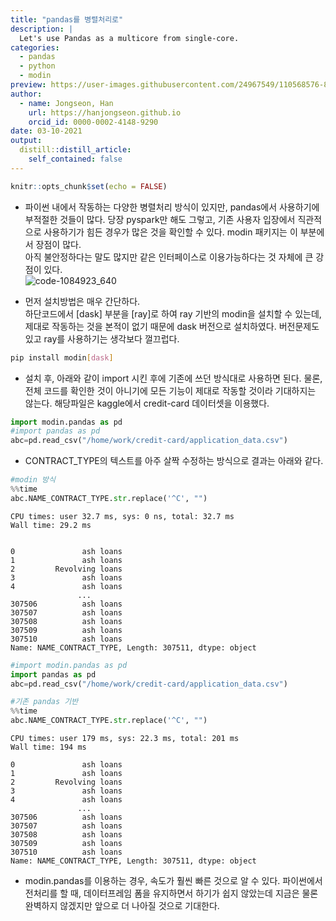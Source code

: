 ```yaml
---
title: "pandas를 병렬처리로"
description: |
  Let's use Pandas as a multicore from single-core.
categories:
  - pandas
  - python
  - modin
preview: https://user-images.githubusercontent.com/24967549/110568576-8caa9880-8196-11eb-9dab-4c4c09c3d5dd.png
author:
  - name: Jongseon, Han
    url: https://hanjongseon.github.io
    orcid_id: 0000-0002-4148-9290
date: 03-10-2021
output:
  distill::distill_article:
    self_contained: false
---
```



```r
knitr::opts_chunk$set(echo = FALSE)
```

- 파이썬 내에서 작동하는 다양한 병렬처리 방식이 있지만, pandas에서 사용하기에 부적절한 것들이 많다. 당장 pyspark만 해도 그렇고, 기존 사용자 입장에서 직관적으로 사용하기가 힘든 경우가 많은 것을 확인할 수 있다. modin 패키지는 이 부분에서 장점이 많다.<br/>
아직 불안정하다는 말도 많지만 같은 인터페이스로 이용가능하다는 것 자체에 큰 강점이 있다. <br/>
![code-1084923_640](https://user-images.githubusercontent.com/24967549/110568576-8caa9880-8196-11eb-9dab-4c4c09c3d5dd.png)

- 먼저 설치방법은 매우 간단하다.<br/>
하단코드에서 [dask] 부분을 [ray]로 하여 ray 기반의 modin을 설치할 수 있는데, 제대로 작동하는 것을 본적이 없기 때문에 dask 버전으로 설치하였다. 버전문제도 있고 ray를 사용하기는 생각보다 껄끄럽다.

```bash
pip install modin[dask]
```

- 설치 후, 아래와 같이 import 시킨 후에 기존에 쓰던 방식대로 사용하면 된다. 물론, 전체 코드를 확인한 것이 아니기에 모든 기능이 제대로 작동할 것이라 기대하지는 않는다. 해당파일은 kaggle에서 credit-card 데이터셋을 이용했다.

```python
import modin.pandas as pd
#import pandas as pd
abc=pd.read_csv("/home/work/credit-card/application_data.csv")
```
- CONTRACT_TYPE의 텍스트를 아주 살짝 수정하는 방식으로 결과는 아래와 같다.

```python
#modin 방식
%%time
abc.NAME_CONTRACT_TYPE.str.replace('^C', "")
```

    CPU times: user 32.7 ms, sys: 0 ns, total: 32.7 ms
    Wall time: 29.2 ms


    0               ash loans
    1               ash loans
    2         Revolving loans
    3               ash loans
    4               ash loans
                   ...       
    307506          ash loans
    307507          ash loans
    307508          ash loans
    307509          ash loans
    307510          ash loans
    Name: NAME_CONTRACT_TYPE, Length: 307511, dtype: object


```python
#import modin.pandas as pd
import pandas as pd
abc=pd.read_csv("/home/work/credit-card/application_data.csv")

```

```python
#기존 pandas 기반
%%time
abc.NAME_CONTRACT_TYPE.str.replace('^C', "")
```

    CPU times: user 179 ms, sys: 22.3 ms, total: 201 ms
    Wall time: 194 ms

    0               ash loans
    1               ash loans
    2         Revolving loans
    3               ash loans
    4               ash loans
                   ...       
    307506          ash loans
    307507          ash loans
    307508          ash loans
    307509          ash loans
    307510          ash loans
    Name: NAME_CONTRACT_TYPE, Length: 307511, dtype: object



- modin.pandas를 이용하는 경우, 속도가 훨씬 빠른 것으로 알 수 있다. 파이썬에서 전처리를 할 때, 데이터프레임 폼을 유지하면서 하기가 쉽지 않았는데 지금은 물론 완벽하지 않겠지만 앞으로 더 나아질 것으로 기대한다.


